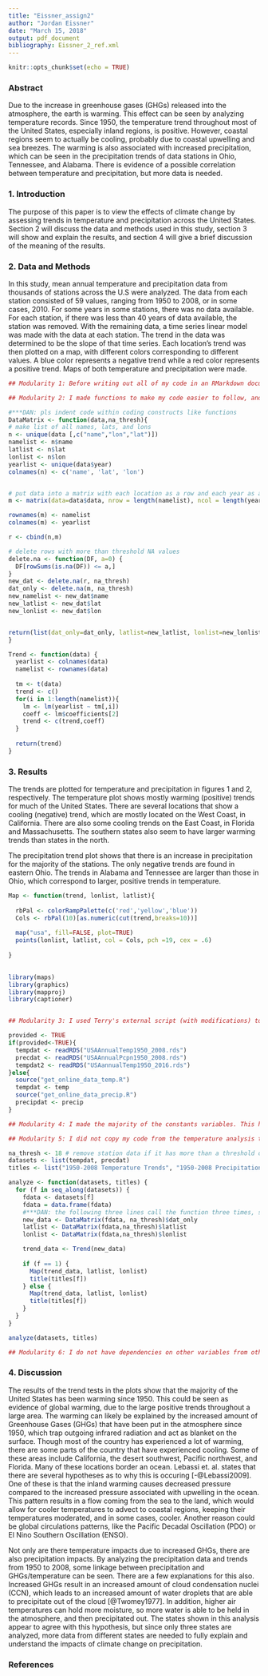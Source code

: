 ```yaml
---
title: "Eissner_assign2"
author: "Jordan Eissner"
date: "March 15, 2018"
output: pdf_document
bibliography: Eissner_2_ref.xml
---
```


<!--**DAN: Find my comments by searching for "***DAN:"-->

<!--**DAN: Great job using git, you have plenty of commits with sensible commit messages. You mentioned in your email upon submission that something got messed up and you thought I would not be able to see your commits, but I could see quite a few using gitk, so not sure what happened. Usually commits do not get destroyed unless one sets out to destry them (and then it is hard).-->

<!--**DAN: The presentation was fine for the assignment - nice references and figures, though your results differ somewhat from what I got using the provided data. I suspect a bug in your code, though I have not found it.-->

<!--**DAN: The code is very modular, and comments indicating how are much appreciated! Overall great job! 10/10-->

```r
knitr::opts_chunk$set(echo = TRUE)
```

### Abstract
Due to the increase in greenhouse gases (GHGs) released into the atmosphere, the earth is warming. This effect can be seen by analyzing temperature records. Since 1950, the temperature trend throughout most of the United States, especially inland regions, is positive. However, coastal regions seem to actually be cooling, probably due to coastal upwelling and sea breezes. The warming is also associated with increased precipitation, which can be seen in the precipitation trends of data stations in Ohio, Tennessee, and Alabama. There is evidence of a possible correlation between temperature and precipitation, but more data is needed.   


### 1. Introduction
The purpose of this paper is to view the effects of climate change by assessing trends in temperature and precipitation across the United States. Section 2 will discuss the data and methods used in this study, section 3 will show and explain the results, and section 4 will give a brief discussion of the meaning of the results. 


### 2. Data and Methods

In this study, mean annual temperature and precipitation data from thousands of stations across the U.S were analyzed. The data from each station consisted of 59 values, ranging from 1950 to 2008, or in some cases, 2010. For some years in some stations, there was no data available. For each station, if there was less than 40 years of data available, the station was removed. With the remaining data, a time series linear model was made with the data at each station. The trend in the data was determined to be the slope of that time series. Each location's trend was then plotted on a map, with different colors corresponding to different values. A blue color represents a negative trend while a red color represents a positive trend. Maps of both temperature and precipitation were made. 

```r

## Modularity 1: Before writing out all of my code in an RMarkdown document, I planned it out on paper and wrote psuedocode. This helped me not have to trouble shoot as much when I started using the computer, and I was more organized. 

## Modularity 2: I made functions to make my code easier to follow, and more efficient, without having to copy and paste several sections of code. 

#***DAN: pls indent code within coding constructs like functions
DataMatrix <- function(data,na_thresh){
# make list of all names, lats, and lons
n <- unique(data [,c("name","lon","lat")])
namelist <- n$name
latlist <- n$lat
lonlist <- n$lon
yearlist <- unique(data$year)
colnames(n) <- c('name', 'lat', 'lon')


# put data into a matrix with each location as a row and each year as a column
m <- matrix(data=data$data, nrow = length(namelist), ncol = length(yearlist), byrow=TRUE)

rownames(m) <- namelist
colnames(m) <- yearlist

r <- cbind(n,m)

# delete rows with more than threshold NA values
delete.na <- function(DF, a=0) {
  DF[rowSums(is.na(DF)) <= a,]
}
new_dat <- delete.na(r, na_thresh)
dat_only <- delete.na(m, na_thresh)
new_namelist <- new_dat$name
new_latlist <- new_dat$lat
new_lonlist <- new_dat$lon


return(list(dat_only=dat_only, latlist=new_latlist, lonlist=new_lonlist))
}
```

<!--**DAN: This function needs a few comments describing wnat it does and how to call it-->
```r
Trend <- function(data) {
  yearlist <- colnames(data)
  namelist <- rownames(data)
  
  tm <- t(data)
  trend <- c()
  for(i in 1:length(namelist)){
    lm <- lm(yearlist ~ tm[,i])
    coeff <- lm$coefficients[2]
    trend <- c(trend,coeff)
  }
  
  return(trend)
}

```

### 3. Results
The trends are plotted for temperature and precipitation in figures 1 and 2, respectively. The temperature plot shows mostly warming (positive) trends for much of the United States. There are several locations that show a cooling (negative) trend, which are mostly located on the West Coast, in California. There are also some cooling trends on the East Coast, in Florida and Massachusetts. The southern states also seem to have larger warming trends than states in the north.


The precipitation trend plot shows that there is an increase in precipitation for the majority of the stations. The only negative trends are found in eastern Ohio. The trends in Alabama and Tennessee are larger than those in Ohio, which correspond to larger, positive trends in temperature. 


```r
Map <- function(trend, lonlist, latlist){
  
  rbPal <- colorRampPalette(c('red','yellow','blue'))
  Cols <- rbPal(10)[as.numeric(cut(trend,breaks=10))]
  
  map("usa", fill=FALSE, plot=TRUE)
  points(lonlist, latlist, col = Cols, pch =19, cex = .6)
  
}
 
```

```r
library(maps)
library(graphics)
library(mapproj)
library(captioner)


## Modularity 3: I used Terry's external script (with modifications) to read in online data, which helped to make my code cleaner and shorter.

provided <- TRUE
if(provided<-TRUE){
  tempdat <- readRDS("USAAnnualTemp1950_2008.rds")
  precdat <- readRDS("USAAnnualPcpn1950_2008.rds")
  tempdat2 <- readRDS("USAannualTemp1950_2016.rds")
}else{
  source("get_online_data_temp.R")
  tempdat <- temp
  source("get_online_data_precip.R")
  precipdat <- precip
}

## Modularity 4: I made the majority of the constants variables. This helps for reproducibility and is easy to change if data/requirements change. 

## Modularity 5: I did not copy my code from the temperature analysis to do the precipitation analysis. The functions and for-loops will help to make my code easier to run and modify if more variables become available. They just have to be added to a list in order to be analyzed. 

na_thresh <- 18 # remove station data if it has more than a threshold of NA values
datasets <- list(tempdat, precdat)
titles <- list("1950-2008 Temperature Trends", "1950-2008 Precipitation Trends")

analyze <- function(datasets, titles) {
  for (f in seq_along(datasets)) {
    fdata <- datasets[f]
    fdata = data.frame(fdata)
    #***DAN: the following three lines call the function three times, so this is inefficient
    new_data <- DataMatrix(fdata, na_thresh)$dat_only
    latlist <- DataMatrix(fdata,na_thresh)$latlist
    lonlist <- DataMatrix(fdata,na_thresh)$lonlist

    trend_data <- Trend(new_data)
    
    if (f == 1) {
      Map(trend_data, latlist, lonlist)
      title(titles[f])
    } else {
      Map(trend_data, latlist, lonlist)
      title(titles[f])
    }
  }
}

analyze(datasets, titles)

## Modularity 6: I do not have dependencies on other variables from other chunks. All variables used are input from the functions. This helps to stay organized and not get confused which variables are being used where. 

```


### 4. Discussion

The results of the trend tests in the plots show that the majority of the United States has been warming since 1950. This could be seen as evidence of global warming, due to the large positive trends throughout a large area. The warming can likely be explained by the increased amount of Greenhouse Gases (GHGs) that have been put in the atmosphere since 1950, which trap outgoing infrared radiation and act as blanket on the surface. Though most of the country has experienced a lot of warming, there are some parts of the country that have experienced cooling. Some of these areas include California, the desert southwest, Pacific northwest, and Florida. Many of these locations border an ocean. Lebassi et. al. states that there are several hypotheses as to why this is occuring [-@Lebassi2009]. One of these is that the inland warming causes decreased pressure compared to the increased pressure associated with upwelling in the ocean. This pattern results in a flow coming from the sea to the land, which would allow for cooler temperatures to advect to coastal regions, keeping their temperatures moderated, and in some cases, cooler. Another reason could be global circulations patterns, like the Pacific Decadal Oscillation (PDO) or El Nino Southern Oscillation (ENSO).

Not only are there temperature impacts due to increased GHGs, there are also precipitation impacts. By analyzing the precipitation data and trends from 1950 to 2008, some linkage between precipitation and GHGs/temperature can be seen. There are a few explanations for this also. Increased GHGs result in an increased amount of cloud condensation nuclei (CCN), which leads to an increased amount of water droplets that are able to precipitate out of the cloud [@Twomey1977]. In addition, higher air temperatures can hold more moisture, so more water is able to be held in the atmosphere, and then precipitated out. The states shown in this analysis appear to agree with this hypothesis, but since only three states are analyzed, more data from different states are needed to fully explain and understand the impacts of climate change on precipitation. 


### References 



